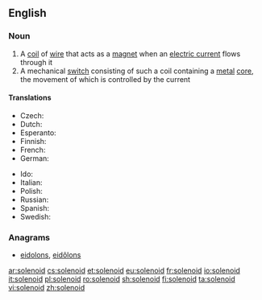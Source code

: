 ==English==

===Noun===
{{wikipedia}}
{{en-noun}}

# A [[coil]] of [[wire]] that acts as a [[magnet]] when an [[electric current]] flows through it
# A mechanical [[switch]] consisting of such a coil containing a [[metal]] [[core]], the movement of which is controlled by the current

====Translations====
{{trans-top|solenoid}}
* Czech: {{t+|cs|solenoid|m}}
* Dutch: {{t+|nl|solenoïde|f}}
* Esperanto: {{t|eo|solenoido}}
* Finnish: {{t+|fi|solenoidi}}
* French: {{t+|fr|solénoïde|m}}
* German: {{t+|de|Spule|f}}
{{trans-mid}}
* Ido: {{t+|io|solenoido}}
* Italian: {{t+|it|solenoide|m}}
* Polish: {{t+|pl|solenoid|m}}
* Russian: {{t+|ru|солено́ид|m|sc=Cyrl|tr=solenóid}}
* Spanish: {{t+|es|solenoide|m}}
* Swedish: {{t+|sv|spole|c}}
{{trans-bottom}}

===Anagrams===
* [[eidolons#English|eidolons]], [[eidôlons#English|eidôlons]]

[[ar:solenoid]]
[[cs:solenoid]]
[[et:solenoid]]
[[eu:solenoid]]
[[fr:solenoid]]
[[io:solenoid]]
[[it:solenoid]]
[[pl:solenoid]]
[[ro:solenoid]]
[[sh:solenoid]]
[[fi:solenoid]]
[[ta:solenoid]]
[[vi:solenoid]]
[[zh:solenoid]]